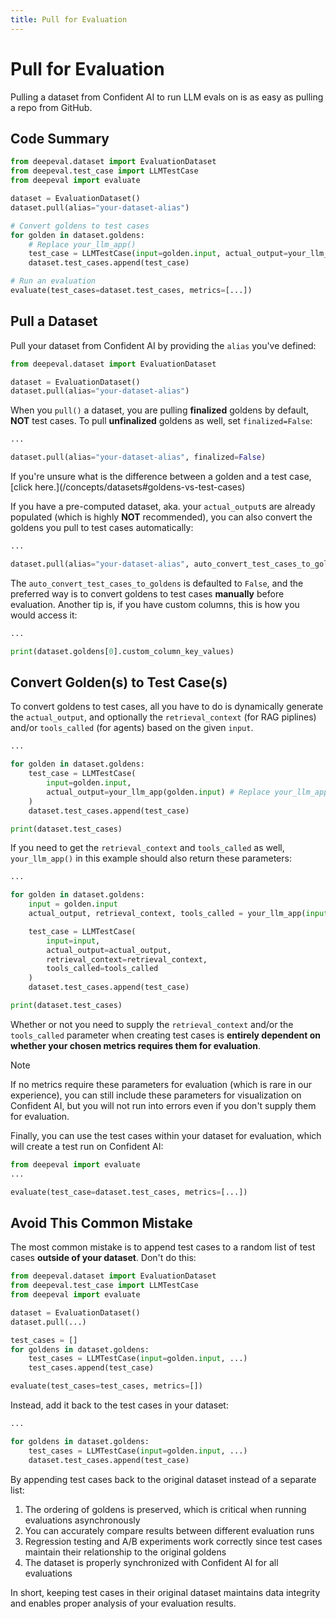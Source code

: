 ```yaml
---
title: Pull for Evaluation
---
```



# Pull for Evaluation

Pulling a dataset from Confident AI to run LLM evals on is as easy as pulling a repo from GitHub.

## Code Summary

```python showLineNumbers copy {6, 15}
from deepeval.dataset import EvaluationDataset
from deepeval.test_case import LLMTestCase
from deepeval import evaluate

dataset = EvaluationDataset()
dataset.pull(alias="your-dataset-alias")

# Convert goldens to test cases
for golden in dataset.goldens:
    # Replace your_llm_app()
    test_case = LLMTestCase(input=golden.input, actual_output=your_llm_app(golden.input))
    dataset.test_cases.append(test_case)

# Run an evaluation
evaluate(test_cases=dataset.test_cases, metrics=[...])
```

## Pull a Dataset

Pull your dataset from Confident AI by providing the `alias` you've defined:

```python showLineNumbers copy {4}
from deepeval.dataset import EvaluationDataset

dataset = EvaluationDataset()
dataset.pull(alias="your-dataset-alias")
```

When you `pull()` a dataset, you are pulling **finalized** goldens by default, **NOT** test cases. To pull **unfinalized** goldens as well, set `finalized=False`:

```python
...

dataset.pull(alias="your-dataset-alias", finalized=False)
```

<Callout type="warning">
  If you're unsure what is the difference between a golden and a test case,
  [click here.](/concepts/datasets#goldens-vs-test-cases)
</Callout>

If you have a pre-computed dataset, aka. your `actual_output`s are already populated (which is highly **NOT** recommended), you can also convert the goldens you pull to test cases automatically:

```python
...

dataset.pull(alias="your-dataset-alias", auto_convert_test_cases_to_goldens=True)
```

The `auto_convert_test_cases_to_goldens` is defaulted to `False`, and the preferred way is to convert goldens to test cases **manually** before evaluation. Another tip is, if you have custom columns, this is how you would access it:

```python
...

print(dataset.goldens[0].custom_column_key_values)
```

## Convert Golden(s) to Test Case(s)

To convert goldens to test cases, all you have to do is dynamically generate the `actual_output`, and optionally the `retrieval_context` (for RAG piplines) and/or `tools_called` (for agents) based on the given `input`.

```python {6}
...

for golden in dataset.goldens:
    test_case = LLMTestCase(
        input=golden.input,
        actual_output=your_llm_app(golden.input) # Replace your_llm_app()
    )
    dataset.test_cases.append(test_case)

print(dataset.test_cases)
```

If you need to get the `retrieval_context` and `tools_called` as well, `your_llm_app()` in this example should also return these parameters:

```python {5}
...

for golden in dataset.goldens:
    input = golden.input
    actual_output, retrieval_context, tools_called = your_llm_app(input)

    test_case = LLMTestCase(
        input=input,
        actual_output=actual_output,
        retrieval_context=retrieval_context,
        tools_called=tools_called
    )
    dataset.test_cases.append(test_case)

print(dataset.test_cases)
```

Whether or not you need to supply the `retrieval_context` and/or the `tools_called` parameter when creating test cases is **entirely dependent on whether your chosen metrics requires them for evaluation**.

> [!NOTE]
>
> If no metrics require these parameters for evaluation (which is rare in our experience), you can still include these parameters for visualization on Confident AI, but you will not run into errors even if you don't supply them for evaluation.

Finally, you can use the test cases within your dataset for evaluation, which will create a test run on Confident AI:

```python
from deepeval import evaluate
...

evaluate(test_case=dataset.test_cases, metrics=[...])
```

## Avoid This Common Mistake

The most common mistake is to append test cases to a random list of test cases **outside of your dataset**. Don't do this:

```python showLineNumbers copy {8, 11}
from deepeval.dataset import EvaluationDataset
from deepeval.test_case import LLMTestCase
from deepeval import evaluate

dataset = EvaluationDataset()
dataset.pull(...)

test_cases = []
for goldens in dataset.goldens:
    test_cases = LLMTestCase(input=golden.input, ...)
    test_cases.append(test_case)

evaluate(test_cases=test_cases, metrics=[])
```

Instead, add it back to the test cases in your dataset:

```python {5}
...

for goldens in dataset.goldens:
    test_cases = LLMTestCase(input=golden.input, ...)
    dataset.test_cases.append(test_case)
```

By appending test cases back to the original dataset instead of a separate list:

1. The ordering of goldens is preserved, which is critical when running evaluations asynchronously
2. You can accurately compare results between different evaluation runs
3. Regression testing and A/B experiments work correctly since test cases maintain their relationship to the original goldens
4. The dataset is properly synchronized with Confident AI for all evaluations

In short, keeping test cases in their original dataset maintains data integrity and enables proper analysis of your evaluation results.
